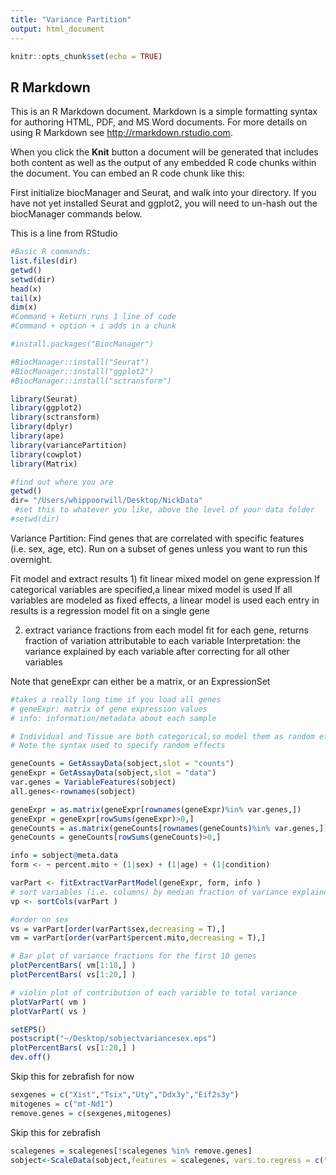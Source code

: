 ```yaml
---
title: "Variance Partition"
output: html_document
---
```


```r
knitr::opts_chunk$set(echo = TRUE)
```

## R Markdown

This is an R Markdown document. Markdown is a simple formatting syntax for authoring HTML, PDF, and MS Word documents. For more details on using R Markdown see <http://rmarkdown.rstudio.com>.

When you click the **Knit** button a document will be generated that includes both content as well as the output of any embedded R code chunks within the document. You can embed an R code chunk like this:

First initialize biocManager and Seurat, and walk into your directory. If you have not yet installed Seurat and ggplot2, you will need to un-hash out the biocManager commands below. 

This is a line from RStudio

```r
#Basic R commands: 
list.files(dir)
getwd()
setwd(dir)
head(x)
tail(x)
dim(x)
#Command + Return runs 1 line of code
#Command + option + i adds in a chunk

```

```r
#install.packages("BiocManager")

#BiocManager::install("Seurat")
#BiocManager::install("ggplot2")
#BiocManager::install("sctransform")

library(Seurat)
library(ggplot2)
library(sctransform)
library(dplyr)
library(ape)
library(variancePartition)
library(cowplot)
library(Matrix)

#find out where you are
getwd()
dir= "/Users/whippoorwill/Desktop/NickData"
 #set this to whatever you like, above the level of your data folder
#setwd(dir)
```


Variance Partition: Find genes that are correlated with specific features (i.e. sex, age, etc). Run on a subset of genes unless you want to run this overnight. 

 Fit model and extract results
1) fit linear mixed model on gene expression
If categorical variables are specified,a linear mixed model is used
If all variables are modeled as fixed effects, a linear model is used
each entry in results is a regression model fit on a single gene

2) extract variance fractions from each model fit for each gene, returns fraction of variation attributable to each variable
Interpretation: the variance explained by each variable after correcting for all other variables

Note that geneExpr can either be a matrix, or an ExpressionSet

```r
#takes a really long time if you load all genes
# geneExpr: matrix of gene expression values
# info: information/metadata about each sample

# Individual and Tissue are both categorical,so model them as random effects
# Note the syntax used to specify random effects

geneCounts = GetAssayData(sobject,slot = "counts")
geneExpr = GetAssayData(sobject,slot = "data")
var.genes = VariableFeatures(sobject)
all.genes<-rownames(sobject)

geneExpr = as.matrix(geneExpr[rownames(geneExpr)%in% var.genes,])
geneExpr = geneExpr[rowSums(geneExpr)>0,]
geneCounts = as.matrix(geneCounts[rownames(geneCounts)%in% var.genes,])
geneCounts = geneCounts[rowSums(geneCounts)>0,]

info = sobject@meta.data
form <- ~ percent.mito + (1|sex) + (1|age) + (1|condition)

varPart <- fitExtractVarPartModel(geneExpr, form, info )
# sort variables (i.e. columns) by median fraction of variance explained
vp <- sortCols(varPart )

#order on sex
vs = varPart[order(varPart$sex,decreasing = T),]
vm = varPart[order(varPart$percent.mito,decreasing = T),]

# Bar plot of variance fractions for the first 10 genes
plotPercentBars( vm[1:10,] )
plotPercentBars( vs[1:20,] )

# violin plot of contribution of each variable to total variance
plotVarPart( vm )
plotVarPart( vs )

setEPS()
postscript("~/Desktop/sobjectvariancesex.eps")
plotPercentBars( vs[1:20,] )
dev.off()
```

Skip this for zebrafish for now
```r
sexgenes = c("Xist","Tsix","Uty","Ddx3y","Eif2s3y")
mitogenes = c("mt-Nd1")
remove.genes = c(sexgenes,mitogenes)
```

Skip this for zebrafish
```r
scalegenes = scalegenes[!scalegenes %in% remove.genes]
sobject<-ScaleData(sobject,features = scalegenes, vars.to.regress = c("nCount_RNA"))
```


